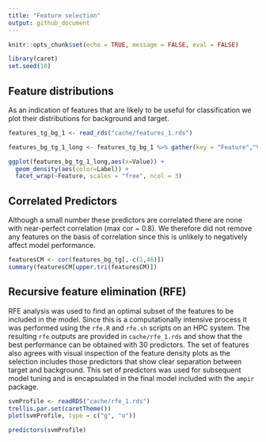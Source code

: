 ```yaml
---
title: "Feature selection"
output: github_document
---
```


```r
knitr::opts_chunk$set(echo = TRUE, message = FALSE, eval = FALSE)
```

```r
library(caret)
set.seed(10)
```

## Feature distributions

As an indication of features that are likely to be useful for classification we plot their distributions for background and target.  

```r
features_tg_bg_1 <- read_rds("cache/features_1.rds")

features_bg_tg_1_long <- features_tg_bg_1 %>% gather(key = "Feature","Value",-seq_name,-Label)

ggplot(features_bg_tg_1_long,aes(x=Value)) + 
  geom_density(aes(color=Label)) + 
  facet_wrap(~Feature, scales = "free", ncol = 3)
```

## Correlated Predictors

Although a small number these predictors are correlated there are none with near-perfect correlation (max cor ~ 0.8).  We therefore did not remove any features on the basis of correlation since this is unlikely to negatively affect model performance. 

```r
featuresCM <- cor(features_bg_tg[,-c(1,46)])
summary(featuresCM[upper.tri(featuresCM)])
```

## Recursive feature elimination (RFE)

RFE analysis was used to find an optimal subset of the features to be included in the model. Since this is a computationally intensive process it was performed using the `rfe.R` and `rfe.sh` scripts on an HPC system.  The resulting `rfe` outputs are provided in `cache/rfe_1.rds` and show that the best performance can be obtained with 30 predictors.  The set of features also agrees with visual inspection of the feature density plots as the selection includes those predictors that show clear separation between target and background. This set of predictors was used for subsequent model tuning and is encapsulated in the final model included with the `ampir` package.

```r
svmProfile <- readRDS("cache/rfe_1.rds")
trellis.par.set(caretTheme())
plot(svmProfile, type = c("g", "o"))
```

```r
predictors(svmProfile)
```

